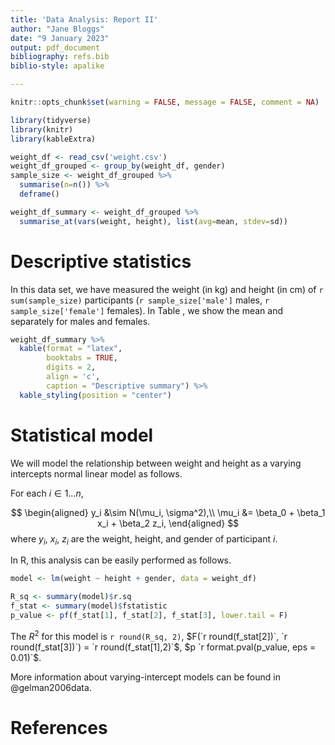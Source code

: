 ```yaml
---
title: 'Data Analysis: Report II'
author: "Jane Bloggs"
date: "9 January 2023"
output: pdf_document
bibliography: refs.bib
biblio-style: apalike

---
```


```r
knitr::opts_chunk$set(warning = FALSE, message = FALSE, comment = NA)
```

```r
library(tidyverse)
library(knitr)
library(kableExtra)

weight_df <- read_csv('weight.csv')
weight_df_grouped <- group_by(weight_df, gender)
sample_size <- weight_df_grouped %>%
  summarise(n=n()) %>%
  deframe()

weight_df_summary <- weight_df_grouped %>%
  summarise_at(vars(weight, height), list(avg=mean, stdev=sd))
```

# Descriptive statistics

In this data set, we have measured the weight (in kg) and height (in cm) of `r sum(sample_size)` participants (`r sample_size['male']` males, `r sample_size['female']` females). In Table \ref{tab:descriptives}, we show the mean and separately for males and females.

```r
weight_df_summary %>%
  kable(format = "latex",
        booktabs = TRUE,
        digits = 2,
        align = 'c',
        caption = "Descriptive summary") %>%
  kable_styling(position = "center")
```


# Statistical model

We will model the relationship between weight and height as a varying intercepts normal linear model as follows.

For each $i \in 1 \ldots n$,

$$
\begin{aligned}
y_i &\sim N(\mu_i, \sigma^2),\\
\mu_i &= \beta_0 + \beta_1 x_i + \beta_2 z_i,
\end{aligned}
$$
where $y_i$, $x_i$, $z_i$ are the weight, height, and gender of participant $i$.

In R, this analysis can be easily performed as follows.

```r
model <- lm(weight ~ height + gender, data = weight_df)
```

```r
R_sq <- summary(model)$r.sq
f_stat <- summary(model)$fstatistic
p_value <- pf(f_stat[1], f_stat[2], f_stat[3], lower.tail = F)
```

The $R^2$ for this model is `r round(R_sq, 2)`, $F(`r round(f_stat[2])`, `r round(f_stat[3])`) = `r round(f_stat[1],2)`$, $p `r format.pval(p_value, eps = 0.01)`$.

More information about varying-intercept models can be found in @gelman2006data.

# References